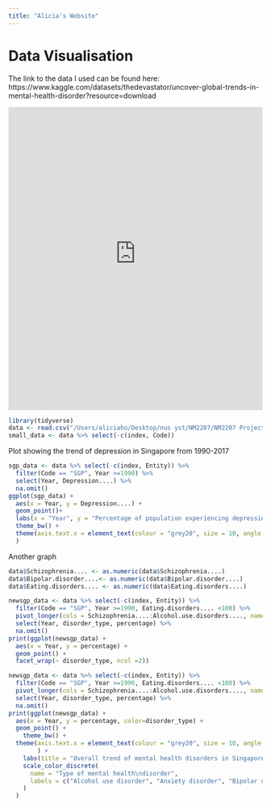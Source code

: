 ```yaml
---
title: "Alicia's Website"
---
```


# Data Visualisation

The link to the data I used can be found here: https://www.kaggle.com/datasets/thedevastator/uncover-global-trends-in-mental-health-disorder?resource=download

```{=html}
<iframe height="600" width="100%" frameborder="no" src="https://1ua3vn-alicia-ho.shinyapps.io/personal_app/"> </iframe>
```

```r
library(tidyverse)
data <- read.csv("/Users/aliciaho/Desktop/nus yst/NM2207/NM2207 Project/Mental health Depression disorder Data.csv")
small_data <- data %>% select(-c(index, Code))
```

Plot showing the trend of depression in Singapore from 1990-2017

```r
sgp_data <- data %>% select(-c(index, Entity)) %>%
  filter(Code == "SGP", Year >=1990) %>%
  select(Year, Depression....) %>%
  na.omit()
ggplot(sgp_data) +
  aes(x = Year, y = Depression....) + 
  geom_point()+
  labs(x = "Year", y = "Percentage of population experiencing depression", title = "Trend of depression rates in Singapore from 1990-2017") +
  theme_bw() +
  theme(axis.text.x = element_text(colour = "grey20", size = 10, angle = 90, hjust = 0.5, vjust = 0.5)
  )
```

Another graph

```r
data$Schizophrenia.... <- as.numeric(data$Schizophrenia....)
data$Bipolar.disorder....<- as.numeric(data$Bipolar.disorder....)
data$Eating.disorders.... <- as.numeric(data$Eating.disorders....)
```

```r
newsgp_data <- data %>% select(-c(index, Entity)) %>%
  filter(Code == "SGP", Year >=1990, Eating.disorders.... <100) %>%
  pivot_longer(cols = Schizophrenia....:Alcohol.use.disorders...., names_to = "disorder_type", values_to = "percentage") %>%
  select(Year, disorder_type, percentage) %>%
  na.omit()
print(ggplot(newsgp_data) +
  aes(x = Year, y = percentage) +
  geom_point() +
  facet_wrap(~ disorder_type, ncol =2))
```

```r
newsgp_data <- data %>% select(-c(index, Entity)) %>%
  filter(Code == "SGP", Year >=1990, Eating.disorders.... <100) %>%
  pivot_longer(cols = Schizophrenia....:Alcohol.use.disorders...., names_to = "disorder_type", values_to = "percentage") %>%
  select(Year, disorder_type, percentage) %>%
  na.omit()
print(ggplot(newsgp_data) +
  aes(x = Year, y = percentage, color=disorder_type) +
  geom_point() +
    theme_bw() +
  theme(axis.text.x = element_text(colour = "grey20", size = 10, angle = 90, hjust = 0.5, vjust = 0.5) 
        ) +
    labs(title = "Overall trend of mental health disorders in Singapore from 1990-2017", x = "Year", y = "Percentage of Singapore population") +
    scale_color_discrete(
      name = "Type of mental health\ndisorder",
      labels = c("Alcohol use disorder", "Anxiety disorder", "Bipolar disorder", "Depression", "Drug use disorder", "Eating disorder", "Schizophrenia")
    )
  )
```
